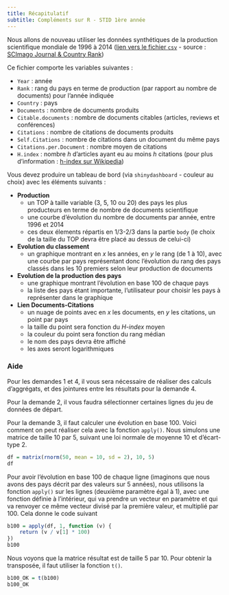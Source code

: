 ```yaml
---
title: Récapitulatif
subtitle: Compléments sur R - STID 1ère année
---
```


Nous allons de nouveau utiliser les données synthétiques de la production scientifique mondiale de 1996 à 2014 ([lien vers le fichier `csv`](donnees/scimagojr-1996-2014.csv) - source : [SCImago Journal & Country Rank](http://www.scimagojr.com/help.php))

Ce fichier comporte les variables suivantes :

- `Year` : année
- `Rank` : rang du pays en terme de production (par rapport au nombre de documents) pour l'année indiquée
- `Country` : pays
- `Documents` : nombre de documents produits
- `Citable.documents` : nombre de documents citables (articles, reviews et conférences)
- `Citations` : nombre de citations de documents produits
- `Self.Citations` : nombre de citations dans un document du même pays
- `Citations.per.Document` : nombre moyen de citations
- `H.index` : nombre $h$ d'articles ayant eu au moins $h$ citations (pour plus d'information : [h-index sur Wikipedia](https://fr.wikipedia.org/wiki/Indice_h))


Vous devez produire un tableau de bord (via `shinydashboard` - couleur au choix) avec les éléments suivants :

- **Production**
    - un TOP à taille variable (3, 5, 10 ou 20) des pays les plus producteurs en terme de nombre de documents scientifique
    - une courbe d'évolution du nombre de documents par année, entre 1996 et 2014
    - ces deux élements répartis en 1/3-2/3 dans la partie `body` (le choix de la taille du TOP devra être placé au dessus de celui-ci)
- **Evolution du classement**
    - un graphique montrant en $x$ les années, en $y$ le rang (de 1 à 10), avec une courbe par pays représentant donc l'évolution du rang des pays classés dans les 10 premiers selon leur production de documents
- **Evolution de la production des pays**
    - une graphique montrant l'évolution en base 100 de chaque pays
    - la liste des pays étant importante, l'utilisateur pour choisir les pays à représenter dans le graphique
- **Lien Documents-Citations**
    - un nuage de points avec en $x$ les documents, en $y$ les citations, un point par pays
    - la taille du point sera fonction du *H-index* moyen
    - la couleur du point sera fonction du rang médian
    - le nom des pays devra être affiché
    - les axes seront logarithmiques
    
    
### Aide

Pour les demandes 1 et 4, il vous sera nécessaire de réaliser des calculs d'aggrégats, et des jointures entre les résultats pour la demande 4.

Pour la demande 2, il vous faudra sélectionner certaines lignes du jeu de données de départ.

Pour la demande 3, il faut calculer une évolution en base 100. Voici comment on peut réaliser cela avec la fonction `apply()`. Nous simulons une matrice de taille 10 par 5, suivant une loi normale de moyenne 10 et d'écart-type 2.

```r
df = matrix(rnorm(50, mean = 10, sd = 2), 10, 5)
df
```

Pour avoir l'évolution en base 100 de chaque ligne (imaginons que nous avons des pays décrit par des valeurs sur 5 années), nous utilisons la fonction `apply()` sur les lignes (deuxième paramètre égal à 1), avec une fonction définie à l'intérieur, qui va prendre un vecteur en paramètre et qui va renvoyer ce même vecteur divisé par la première valeur, et multiplié par 100. Cela donne le code suivant 

```r
b100 = apply(df, 1, function (v) {
    return (v / v[1] * 100)
})
b100
```

Nous voyons que la matrice résultat est de taille 5 par 10. Pour obtenir la transposée, il faut utiliser la fonction `t()`.

```r
b100_OK = t(b100)
b100_OK
```


